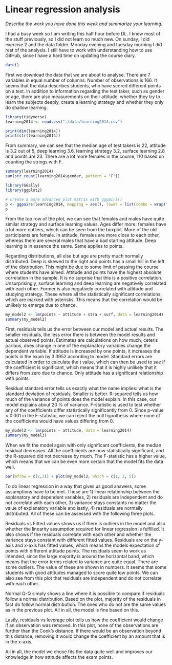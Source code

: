 # Linear regression analysis

*Describe the work you have done this week and summarize your learning.*

I had a busy week so I am writing this half hour before DL. I knew most of the stuff previously, so I did not learn so much new. On sunday, I did exercise 2 and the data folder. Monday evening and tuesday morning I did rest of the analysis. I still have to work with understanding how to use GitHub, since I have a hard time on updating the course diary. 



```r
date()
```

First we download the data that we are about to analyse. There are 7 variables in equal number of columns. Number of observations is 166. It seems that the data describes students, who have scored different points on a test. In addition to information regarding the test taker, such as gender or age, there are also measurements on their attitude, whether they try to learn the subjects deeply, create a learning strategy and whether they only do shallow learning. 


```r
library(tidyverse)
learning2014 <- read.csv("./data/learning2014.csv")

print(dim(learning2014))
print(str(learning2014))

```
From summary, we can see that the median age of test takers is 22, attitude is 3.2 out of 5, deep learning 3.6, learning strategy 3.2, surface learning 2.8 and points are 23. There are a lot more females in the course, 110 based on counting the strings with F. 

```r
summary(learning2014)
sum(str_count(learning2014$gender, pattern = "F"))

library(GGally)
library(ggplot2)

# create a more advanced plot matrix with ggpairs()
p <- ggpairs(learning2014, mapping = aes(), lower = list(combo = wrap("facethist", bins = 20)))
p


```
From the top row of the plot, we can see that females and males have quite similar strategy and surface learning values. Ages differ more; females have a lot more outliers, which can be seen from the boxplot. More of the old participants are female. In attitude, females are more close to each other, whereas there are several males that have a bad starting attitude. Deep learning is in essence the same. Same applies to points.

Regarding distributions, all else but age are pretty much normally distributed. Deep is skewed to the right and points has a small hill in the left of the distribution. This might be due to some limit of passing the course where students have aimed. Attitude and points have the highest absolute correlation in the sample. It is no surprise that this is a positive correlation. Unsurprisingly, surface learning and deep learning are negatively correlated with each other. Former is also negatively correlated with attitude and studying strategy. These where all the statistically significant correlations, which are marked with asterisks. This means that the correlation would be unlikely to emerge due to chance.

```r

my_model2 <- lm(points ~ attitude + stra + surf, data = learning2014) 
summary(my_model2)

```
First, residuals tells us the error between our model and actual results. The smaller residuals, the less error there is between the model results and actual observed points. Estimates are calculations on how much, ceteris paribus, does change in one of the explanatory variables change the dependent variable. If attitude is increased by one points, it increases the points in the exam by 3.3952 according to model. Standard errors are calculated in order to calculate the t value, which can then be used to see if the coefficient is significant, which means that it is highly unlikely that it differs from zero due to chance. Only attitude has a significant relationship with points. 

Residual standard error tells us exactly what the name implies: what is the standard deviation of residuals. Smaller is better. R-squared tells us how much of the variance of points does the model explain. In this case, our model explains about 20 % of variance. F-statistic is used to test whether any of the coefficients differ statistically significantly from 0. Since p-value < 0.001 in the F-statistic, we can reject the null hypothesis where none of the coefficients would have values differing from 0. 

```r

my_model3 <- lm(points ~ attitude, data = learning2014) 
summary(my_model3)

```

When we fit the model again with only significant coefficients, the median residual decreases. All the coefficients are now statistically significant, and the R-squared did not decrease by much. The F-statistic has a higher value, which means that we can be even more certain that the model fits the data well. 


```r
par(mfrow = c(2,2)) + plot(my_model3, which = c(1, 2, 5))
```
To do linear regression in a way that gives us good answers, some assumptions have to be met. These are 1) linear relationship between the explanatory and dependent variables, 2) residuals are independent and do not correlate with each other, 3) variance stays constants no matter the value of explanatory variable and lastly, 4) residuals are normally distributed. All of these can be assessed with the following three plots. 

Residuals vs Fitted values shows us if there is outliers in the model and also whether the linearity assumption required for linear regression is fulfilled. It also shows if the residuals correlate with each other and whether the variance stays constant with different fitted values. Residuals are on the y-axis and x-axis has fitted values, which means the models expectation of points with different attitude points. The residuals seem to work as intended, since the large majority is around the horizontal band, which means that the error terms related to variance are quite equal. There are some outliers. The value of these are shown in numbers. It seems that some students with good attitudes managed to score quite low points. We can also see from this plot that residuals are independent and do not correlate with each other.

Normal Q-Q simply shows a line where it is possible to compare if residuals follow a normal distribution. Based on the plot, majority of the residuals in fact do follow normal distribution. The ones who do not are the same values as in the previous plot. All in all, the model is fine based on this. 

Lastly, residuals vs leverage plot tells us how the coefficient would change if an observation was removed. In this plot, none of the observations are further than the Cook's distance. If there would be an observation beyond this distance, removing it would change the coefficient by an amount that is in the x-axis. 

All in all, the model we chose fits the data quite well and improves our knowledge in how attitude affects the exam points. 











